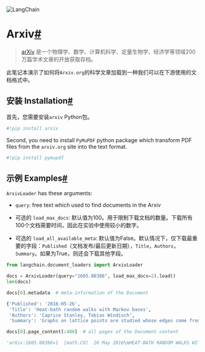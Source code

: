 

<Head>
  <script>
    {
      `(function() {
         var _hmt = _hmt || [];
(function() {
  var hm = document.createElement("script");
  hm.src = "https://hm.baidu.com/hm.js?e60fb290e204e04c5cb6f79b0ac1e697";
  var s = document.getElementsByTagName("script")[0]; 
  s.parentNode.insertBefore(hm, s);
})();
       })();`
    }
  </script>
</Head>

![LangChain](https://pica.zhimg.com/50/v2-56e8bbb52aa271012541c1fe1ceb11a2_r.gif)





Arxiv[#](#arxiv "Permalink to this headline")
=============================================





> [arXiv](https://arxiv.org/) 是一个物理学、数学、计算机科学、定量生物学、经济学等领域200万篇学术文章的开放获取存档。

此笔记本演示了如何将`Arxiv.org`的科学文章加载到一种我们可以在下游使用的文档格式中。

安装 Installation[#](#installation "Permalink to this headline")
-----------------------------------------------------------

首先，您需要安装`arxiv` Python包。 



```python
#!pip install arxiv

```

Second, you need to install `PyMuPDF` python package which transform PDF files from the `arxiv.org` site into the text format.

```python
#!pip install pymupdf

```

示例 Examples[#](#examples "Permalink to this headline")
---------------------------------------------------

`ArxivLoader` has these arguments:

* `query`: free text which used to find documents in the Arxiv

* 可选的 `load_max_docs`: 默认值为100。用于限制下载文档的数量。下载所有100个文档需要时间，因此在实验中使用较小的数字。

* 可选的 `load_all_available_meta`: 默认值为False。默认情况下，仅下载最重要的字段：`Published`（文档发布/最后更新日期），`Title`，`Authors`，`Summary`。如果为True，则还会下载其他字段。

```python
from langchain.document_loaders import ArxivLoader

```

```python
docs = ArxivLoader(query="1605.08386", load_max_docs=2).load()
len(docs)

```

```python
docs[0].metadata  # meta-information of the Document

```

```python
{'Published': '2016-05-26',
 'Title': 'Heat-bath random walks with Markov bases',
 'Authors': 'Caprice Stanley, Tobias Windisch',
 'Summary': 'Graphs on lattice points are studied whose edges come from a finite set of\nallowed moves of arbitrary length. We show that the diameter of these graphs on\nfibers of a fixed integer matrix can be bounded from above by a constant. We\nthen study the mixing behaviour of heat-bath random walks on these graphs. We\nalso state explicit conditions on the set of moves so that the heat-bath random\nwalk, a generalization of the Glauber dynamics, is an expander in fixed\ndimension.'}

```

```python
docs[0].page_content[:400]  # all pages of the Document content

```

```python
'arXiv:1605.08386v1  [math.CO]  26 May 2016\nHEAT-BATH RANDOM WALKS WITH MARKOV BASES\nCAPRICE STANLEY AND TOBIAS WINDISCH\nAbstract. Graphs on lattice points are studied whose edges come from a ﬁnite set of\nallowed moves of arbitrary length. We show that the diameter of these graphs on ﬁbers of a\nﬁxed integer matrix can be bounded from above by a constant. We then study the mixing\nbehaviour of heat-b'

```

